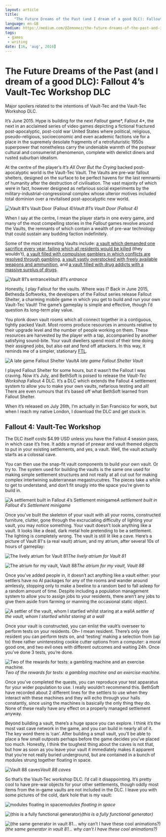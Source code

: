 ```yaml
---
layout: article
title:
    "The Future Dreams of the Past (and I dream of a good DLC): Fallout 4’s Vault-Tec Workshop DLC"
language: en-GB
medium: https://medium.com/@Zemnmez/the-future-dreams-of-the-past-and-i-dream-of-a-good-dlc-fallout-4s-vault-tec-workshop-dlc-86fbeda7a4e2
tags:
 - games
 - writing
date: [16, 'aug', 2016]
---
```



# The Future Dreams of the Past (and I dream of a good DLC): Fallout 4’s Vault-Tec Workshop DLC

Major spoilers related to the intentions of Vault-Tec and the Vault-Tec Workshop DLC.

It’s June 2015. Hype is building for the next *Fallout* game*, Fallout 4*, the next in an acclaimed series of video games depicting a fictional fractured post-apocalyptic, post-cold war United States where political, religious, pseudo-religious, socioeconomic and even academic factions vie for a place in the supremely desolate fragments of a retrofuturistic 1950s superpower that nonetheless carry the undeniable warmth of the postwar cultural and consumerist phenomenon, complete with derelict diners and rusted suburban idealism.

At the centre of the player’s *It’s All Over But the Crying* backed post-apocalyptic world is the Vault-Tec Vault. The Vaults are pre-war fallout shelters, designed on the surface to be perfect havens for the last remnants of humanity after the destruction of civilisation. The vast majority of which were in fact, however designed as nefarious social experiments by the military-industrial-congressional complex whose ulterior motives included total dominion over a revitalised post-apocalyptic new world.

![Vault 81’s Vault Door (*Fallout 4)*](https://cdn-images-1.medium.com/max/3840/1*eOVvm4RTPuGPh3XqSI98Yg.jpeg)*Vault 81’s Vault Door (*Fallout 4)**

When I say at the centre, I mean the player starts in one every game, and many of the most compelling stories in the *Fallout* games revolve around the Vaults, the remnants of which contain a wealth of pre-war technology that could sustain any budding faction indefinitely.

Some of the most interesting Vaults include: [a vault which demanded one sacrifice every year, failing which all residents would be killed](http://fallout.wikia.com/wiki/Vault_11) (they wouldn’t), [a vault filled with compulsive gamblers in which conflicts are resolved through gambling](http://fallout.wikia.com/wiki/Vault_21), [a vault vastly overstocked with freely available weapons and ammunition](http://fallout.wikia.com/wiki/Vault_34), and [a vault filled with drug addicts with a massive surplus of drugs](http://fallout.wikia.com/wiki/Vault_95).

![Vault 81’s entrance](https://cdn-images-1.medium.com/max/3840/1*V5pgDLvAZ0RHI3pktbW1dA.jpeg)*Vault 81’s entrance*

Honestly, I play Fallout for the vaults. Where was I? Back in June 2015, Bethesda Softworks, the developers of the Fallout series release Fallout Shelter, a charming mobile game in which you get to build and run your own Vault-Tec Vault! The game’s gameplay is simple and effective, though I’d question its long-term play value.

You plonk down vault rooms which all connect together in a contiguous, tightly packed Vault. Most rooms produce resources in amounts relative to their upgrade level and the number of people working on them. These resources are harvested by the player with a tap, accompanied by another satisfying sound-bite. Your vault dwellers spend most of their time doing their assigned jobs, but also eat and fend off attackers. In this way, it reminds me of a simpler, stationary [FTL](https://en.wikipedia.org/wiki/FTL:_Faster_Than_Light).

![A late game Fallout Shelter Vault](https://cdn-images-1.medium.com/max/2400/1*DUuV5dsWbrtjnYdscM77Pw.png)*A late game Fallout Shelter Vault*

I played Fallout Shelter for some hours, but it wasn’t the Fallout I was craving. Now it’s July, and BethSoft is poised to release the *Vault-Tec Workshop* Fallout 4 DLC. It’s a DLC which extends the Fallout 4 settlement system to allow you to make your own vaults, nefarious testing and all! There are even rumours that it’s based off what BethSoft learned from Fallout Shelter.

When it’s released on July 26th, I’m actually in San Francisco for work, but when I reach my native London, I download the DLC and get stuck in.

## Fallout 4: Vault-Tec Workshop

The DLC itself costs $4.99 USD unless you have the Fallout 4 season pass, in which case it’s free. It adds a myriad of prewar and vault themed objects to put in your existing settlements, and yes, a vault. Well, the vault actually starts as a colossal cave.

You can then use the snap-fit vault components to build your own vault. Or try to. The system used for building the vaults is the same one used for making simple settlement structures and not really at all cut out for making complex intertwining subterranean megastrucutres. The pieces take a while to get to understand, and don’t fit snugly into the space you’re given to build in.

![A settlement built in Fallout 4’s Settlement minigame](https://cdn-images-1.medium.com/max/3840/1*wJUdxLd8wCvo5iJ3zYvS-w.jpeg)*A settlement built in Fallout 4’s Settlement minigame*

Once you’ve built the skeleton of your vault with all your rooms, constructed furniture, clutter, gone through the excruciating difficulty of lighting your vault, you may notice something. Your vault doesn’t look anything like a vault. It looks like a dead, dark metal hole pretending to be a settlement. The lighting is completely wrong. The vault is still lit like a cave. Here’s a picture of Vault 81's (a real vault) atrium, and my atrium, after several 10s of hours of gameplay:

![The lively atrium for Vault 81](https://cdn-images-1.medium.com/max/3840/1*wKMDloLCMNvm1m8VgLHbQQ.jpeg)*The lively atrium for Vault 81*

![The atrium for my vault, Vault 88](https://cdn-images-1.medium.com/max/3840/1*UNHszq1DNXk89v3IGNx5rQ.jpeg)*The atrium for my vault, Vault 88*

Once you’ve added people in, it doesn’t act anything like a vault either: your settlers have no AI packages for any of the rooms and wander around aimlessly, stopping only to make a beeline to a random bed to fall asleep for a random amount of time. Despite including a population management system to allow you to assign jobs to your residents, there aren’t any jobs to give them aside from farming or manning the occasional static object.

![A settler of the vault, whom I startled whilst staring at a wall](https://cdn-images-1.medium.com/max/3840/1*D5MkbjTaCrxO-D_ZMT8TEw.jpeg)*A settler of the vault, whom I startled whilst staring at a wall*

Once your vault is constructed, you can enlist the vault’s overseer to perform tests on your residents. Oh– I mean resident. There’s only one resident you can perform tests on, and ‘testing’ making a selection from (up to) three rather uninteresting cookie cutter options from a computer: a moral good one, and two evil ones with different outcomes and waiting 24h. Once you’ve done 3 tests, you’re done.

![Two of the rewards for tests: a gambling machine and an exercise machine.](https://cdn-images-1.medium.com/max/3840/1*mOtJSRHhE4V3NZTc4Sw5Fg.jpeg)*Two of the rewards for tests: a gambling machine and an exercise machine.*

Once you’ve completed the quests, you can reproduce your test apparatus for your wider population to use. I really wouldn’t recommend this. BethSoft have recorded about 2 different lines for the settlers to use when they interact with these machines and they will echo through your halls constantly, since using the machines is basically the only thing they do. None of these really have any effect on a properly managed settlement anyway.

Beyond building a vault, there’s a huge space you can explore. I think it’s the most vast cave network in the game, and you can build in nearly all of it. The key word there is ‘can’. After building a small vault, you’ll be able to place a few small outposts perhaps before the game decides you’ve placed too much. Honestly, I think the toughest thing about the caves is not that, but how as soon as you leave your vault it immediately makes it apparent that you’re not really buried underground, but are contained in a bunch of modules strung together floating in space.

![Vault 88 caves](https://cdn-images-1.medium.com/max/3840/1*XnQzvNnri5NbGWS30tolwA.jpeg)*Vault 88 caves*

So that’s the Vault-Tec workshop DLC. I’d call it disappointing. It’s pretty cool to have pre-war objects for your other settlements, though oddly most items from the in-game vaults are not included in the DLC. I leave you with some pictures of the cold, dark hole that is my vault:

![modules floating in space](https://cdn-images-1.medium.com/max/3840/1*2fVe0yogTlPNDtUsYikajw.jpeg)*modules floating in space*

![(this is a fully functional generator)](https://cdn-images-1.medium.com/max/3840/1*A0s_aVvHzpasc1xpa4sTwQ.jpeg)*(this is a fully functional generator)*

![(the same generator in vault 81… why can’t I have these cool animations?)](https://cdn-images-1.medium.com/max/3840/1*kfaTUDgFvMnZEjbQX32_OA.jpeg)*(the same generator in vault 81… why can’t I have these cool animations?)*
